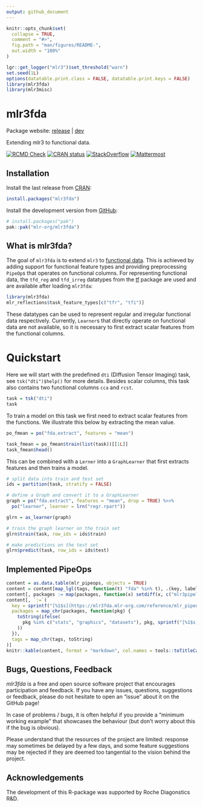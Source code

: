 ```yaml
---
output: github_document
---
```


```r
knitr::opts_chunk$set(
  collapse = TRUE,
  comment = "#>",
  fig.path = "man/figures/README-",
  out.width = "100%"
)

lgr::get_logger("mlr3")$set_threshold("warn")
set.seed(1L)
options(datatable.print.class = FALSE, datatable.print.keys = FALSE)
library(mlr3fda)
library(mlr3misc)
```


# mlr3fda

Package website: [release](https://mlr3fda.mlr-org.com/) \| [dev](https://mlr3fda.mlr-org.com/dev/)

Extending mlr3 to functional data.

<!-- badges: start -->
[![RCMD Check](https://github.com/mlr-org/mlr3fda/actions/workflows/rcmdcheck.yaml/badge.svg)](https://github.com/mlr-org/mlr3fda/actions/workflows/rcmdcheck.yaml)
[![CRAN status](https://www.r-pkg.org/badges/version/mlr3fda)](https://CRAN.R-project.org/package=mlr3fda)
[![StackOverflow](https://img.shields.io/badge/stackoverflow-mlr3-orange.svg)](https://stackoverflow.com/questions/tagged/mlr3)
[![Mattermost](https://img.shields.io/badge/chat-mattermost-orange.svg)](https://lmmisld-lmu-stats-slds.srv.mwn.de/mlr_invite/)
<!-- badges: end -->

## Installation

Install the last release from [CRAN](https://CRAN.R-project.org):

```r
install.packages("mlr3fda")
```

Install the development version from [GitHub](https://github.com/):

```r
# install.packages("pak")
pak::pak("mlr-org/mlr3fda")
```

## What is mlr3fda?

The goal of `mlr3fda` is to extend `mlr3` to [functional data](https://en.wikipedia.org/wiki/Functional_data_analysis).
This is achieved by adding support for functional feature types and providing preprocessing `PipeOp`s that operates on functional columns.
For representing functional data, the `tfd_reg` and `tfd_irreg` datatypes from the [tf](https://github.com/tidyfun/tf) package are used and are available after loading `mlr3fda`:

```r
library(mlr3fda)
mlr_reflections$task_feature_types[c("tfr", "tfi")]
```

These datatypes can be used to represent regular and irregular functional data respectively.
Currently, `Learner`s that directly operate on functional data are not available, so it is necessary to first extract scalar features from the functional columns.

# Quickstart

Here we will start with the predefined `dti` (Diffusion Tensor Imaging) task, see `tsk("dti")$help()` for more details.
Besides scalar columns, this task also contains two functional columns `cca` and `rcst`.

```r
task = tsk("dti")
task
```

To train a model on this task we first need to extract scalar features from the functions.
We illustrate this below by extracting the mean value.

```r
po_fmean = po("fda.extract", features = "mean")

task_fmean = po_fmean$train(list(task))[[1L]]
task_fmean$head()
```

This can be combined with a `Lerner` into a `GraphLearner` that first extracts features and then trains a model.

```r
# split data into train and test set
ids = partition(task, stratify = FALSE)

# define a Graph and convert it to a GraphLearner
graph = po("fda.extract", features = "mean", drop = TRUE) %>>%
  po("learner", learner = lrn("regr.rpart"))

glrn = as_learner(graph)

# train the graph learner on the train set
glrn$train(task, row_ids = ids$train)

# make predictions on the test set
glrn$predict(task, row_ids = ids$test)
```

## Implemented PipeOps

```r
content = as.data.table(mlr_pipeops, objects = TRUE)
content = content[map_lgl(tags, function(t) "fda" %in% t), .(key, label, packages, tags)]
content[, packages := map(packages, function(x) setdiff(x, c("mlr3pipelines", "mlr3fda")))]
content[, `:=`(
  key = sprintf("[%1$s](https://mlr3fda.mlr-org.com/reference/mlr_pipeops_%1$s)", key),
  packages = map_chr(packages, function(pkg) {
    toString(ifelse(
      pkg %in% c("stats", "graphics", "datasets"), pkg, sprintf("[%1$s](https://cran.r-project.org/package=%1$s)", pkg)
    ))
  }),
  tags = map_chr(tags, toString)
)]
knitr::kable(content, format = "markdown", col.names = tools::toTitleCase(names(content)))
```


## Bugs, Questions, Feedback

*mlr3fda* is a free and open source software project that
encourages participation and feedback. If you have any issues,
questions, suggestions or feedback, please do not hesitate to open an
“issue” about it on the GitHub page\!

In case of problems / bugs, it is often helpful if you provide a
“minimum working example” that showcases the behaviour (but don’t
worry about this if the bug is obvious).

Please understand that the resources of the project are limited:
response may sometimes be delayed by a few days, and some feature
suggestions may be rejected if they are deemed too tangential to the
vision behind the project.

## Acknowledgements

The development of this R-package was supported by Roche Diagonstics R&D.
